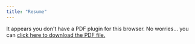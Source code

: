 ```yaml
---
title: "Resume"
---
```


```{=html}
<object data="Resume2.pdf" type="application/pdf" width="100%" height="100%" style="min-height:100vh;">
    <p>It appears you don't have a PDF plugin for this browser.
    No worries... you can <a href="Resume2.pdf">click here to
    download the PDF file.</a></p>
</object>

```
